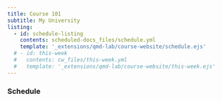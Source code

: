 ```yaml
---
title: Course 101
subtitle: My University
listing:
  - id: schedule-listing
    contents: scheduled-docs_files/schedule.yml
    template: '_extensions/qmd-lab/course-website/schedule.ejs'
  # - id: this-week
  #   contents: cw_files/this-week.yml
  #   template: '_extensions/qmd-lab/course-website/this-week.ejs'
---
```


:::{#this-week}
:::

### Schedule

:::{#schedule-listing}
:::
